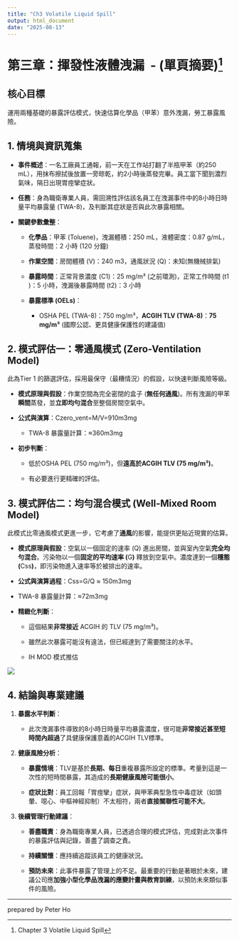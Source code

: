```yaml
---
title: "Ch3 Volatile Liquid Spill"
output: html_document
date: "2025-08-13"
---
```


# **第三章：揮發性液體洩漏  - (單頁摘要)**[^1]

[^1]: Chapter 3 Volatile Liquid Spill

## **核心目標**

運用兩種基礎的暴露評估模式，快速估算化學品（甲苯）意外洩漏，勞工暴露風險。

## **1. 情境與資訊蒐集**

-   **事件概述**：一名工廠員工通報，前一天在工作站打翻了半瓶甲苯（約250 mL），用抹布擦拭後放置一旁晾乾，約2小時後蒸發完畢。員工當下聞到濃烈氣味，隔日出現胃痙攣症狀。

-   **任務**：身為職衛專業人員，需回溯性評估該名員工在洩漏事件中的8小時日時量平均暴露量 (TWA-8)，及判斷其症狀是否與此次暴露相關。

-   **關鍵參數彙整**：

    -   **化學品**：甲苯 (Toluene)，洩漏體積：250 mL，液體密度：0.87 g/mL，蒸發時間：2 小時 (120 分鐘)

    -   **作業空間**：房間體積 (V)：240 m3，通風狀況 (Q)：未知(無機械排氣)

    -   **暴露時間**：正常背景濃度 (C1​)：25 mg/m³ (之前環測)，正常工作時間 (t1​)：5 小時，洩漏後暴露時間 (t2​)：3 小時

    -   **暴露標準 (OELs)**：

        -   OSHA PEL (TWA-8)：750 mg/m³，**ACGIH TLV (TWA-8)**：**75 mg/m³** (國際公認、更具健康保護性的建議值)

## **2. 模式評估一：零通風模式 (Zero-Ventilation Model)**

此為Tier 1 的篩選評估，採用最保守（最糟情況）的假設，以快速判斷風險等級。

-   **模式原理與假設**：作業空間為完全密閉的盒子 (**無任何通風**)。所有洩漏的甲苯**瞬間**蒸發，並**立即均勻混合**至整個房間空氣中。

-   **公式與演算**：Czero_vent​=M/V​=910m3mg​

    -   TWA-8 暴露量計算：≈360m3mg​

-   **初步判斷**：

    -   低於OSHA PEL (750 mg/m³)，但**遠高於ACGIH TLV (75 mg/m³)**。

    -   有必要進行更精確的評估。

## **3. 模式評估二：均勻混合模式 (Well-Mixed Room Model)**

此模式比零通風模式更進一步，它考慮了**通風**的影響，能提供更貼近現實的估算。

-   **模式原理與假設**：空氣以一個固定的速率 (Q) 進出房間，並與室內空氣**完全均勻混合**。污染物以一個**固定的平均速率 (**G**)** 釋放到空氣中。濃度達到一個**穩態 (**Css​**)**，即污染物進入速率等於被排出的速率。

-   **公式與演算過程**：Css​=G/Q ​​≈ 150m3mg​

-   TWA-8 暴露量計算：≈72m3mg​

-   **精緻化判斷**：

    -   這個結果**非常接近** ACGIH 的 TLV (75 mg/m³)。

    -   雖然此次暴露可能沒有違法，但已經達到了需要關注的水平。

    -   IH MOD 模式推估

![](docs\images\CH3 IHMOD.png)

## **4. 結論與專業建議**

1.  **暴露水平判斷**：

    -   此次洩漏事件導致的8小時日時量平均暴露濃度，很可能**非常接近甚至短時間內超過**了具健康保護意義的ACGIH TLV標準。

2.  **健康風險分析**：

    -   **暴露情境**：TLV是基於**長期、每日**重複暴露所設定的標準。考量到這是一次性的短時間暴露，其造成的**長期健康風險可能很小**。

    -   **症狀比對**：員工回報「胃痙攣」症狀，與甲苯典型急性中毒症狀（如頭暈、噁心、中樞神經抑制）不太相符，兩者**直接關聯性可能不大**。

3.  **後續管理行動建議**：

    -   **善盡職責**：身為職衛專業人員，已透過合理的模式評估，完成對此次事件的暴露評估與記錄，善盡了調查之責。

    -   **持續關懷**：應持續追蹤該員工的健康狀況。

    -   **預防未來**：此事件暴露了管理上的不足。最重要的行動是著眼於未來，建議公司應**加強小型化學品洩漏的應變計畫與教育訓練**，以預防未來類似事件的風險。

------------------------------------------------------------------------

| prepared by Peter Ho
